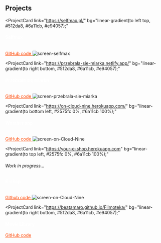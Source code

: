 ## Projects

<ProjectCard
  link="https://selfmax.pl/"
  bg="linear-gradient(to left top, #512da8, #6a11cb, #e94057);"
>
  <h4 style="color: white">Selfmax</h4>
  <a
    href="https://github.com/BeataMaro/SelfMAX"
    target="_blank"
    style="color: orangered"
  >
    GitHub code
  </a>
  <img
    src="https://i.ibb.co/L890Hvb/screen-selfmax.png"
    alt="screen-selfmax"
    border="0"
    style="max-width: 100%; margin-top: 1rem;"
  />
</ProjectCard>

<ProjectCard
  link="https://przebrala-sie-miarka.netlify.app/"
  bg="linear-gradient(to right bottom, #512da8, #6a11cb, #e94057);"
>
  <h4 style="color: white">Przebrała się miarka</h4>
  <a
    href="https://github.com/BeataMaro/workshop"
    target="_blank"
    style="color: orangered"
  >
    GitHub code
  </a>
  <img
    src="https://i.ibb.co/Pjvv792/screen-przebrala-sie-miarka.png"
    alt="screen-przebrala-sie-miarka"
    border="0"
    style="max-width: 100%; margin-top: 1rem;"
  />
</ProjectCard>

<!---<ProjectCard
  link="https://wildcampsite.herokuapp.com/"
  bg="linear-gradient(to right top, #512da8, #6a11cb, #e94057);"
>
  <h4 style="color: white">Wild Camp</h4>
  <a
    href="https://github.com/BeataMaro/WildCamp"
    target="_blank"
    style="color: orangered"
  >
    GitHub code
  </a>
  <img
    src="https://i.ibb.co/98zCx9n/screen-wildcamp.png"
    alt="screen-wildcamp"
    border="0"
    style="max-width: 100%; margin-top: 1rem;"
  />
</ProjectCard>-->

<ProjectCard
  link="https://on-cloud-nine.herokuapp.com/"
  bg="linear-gradient(to bottom left, #2575fc 0%, #6a11cb 100%);"
>
  <h4 style="color: white"> Weather app </h4>
  <a
    href="https://github.com/BeataMaro/weather-app"
    target="_blank"
    style="color: orangered"
  >
    GitHub code
  </a>
  <img
    src="https://i.ibb.co/4mZxLZ5/screen-on-Cloud-Nine.png"
    alt="screen-on-Cloud-Nine"
    border="0"
    style="max-width: 100%; margin-top: 1rem;"
  />
</ProjectCard>

<ProjectCard
  link="https://your-e-shop.herokuapp.com"
  bg="linear-gradient(to top left, #2575fc 0%, #6a11cb 100%);"
>
  <h6>Work in progress...</h6>
  <h4 style="color: white">E-shop</h4>
  <a
    href="https://github.com/BeataMaro/your-shop"
    target="_blank"
    style="color: orangered"
  >
    Github code
  </a>
  <img
    src="https://i.ibb.co/YppCnpw/screen-your-shop.png"
    alt="screen-on-Cloud-Nine"
    border="0"
    style="max-width: 100%; margin-top: 1rem;"
  />
</ProjectCard>

<ProjectCard
  link="https://beatamaro.github.io/Filmoteka/"
  bg="linear-gradient(to right bottom, #512da8, #6a11cb, #e94057);"
>
  <h4 style="color: white">Movie Library</h4>
  <a
    href="https://github.com/BeataMaro/filmoteka"
    target="_blank"
    style="color: orangered"
  >
    GitHub code
  </a>
</ProjectCard>

